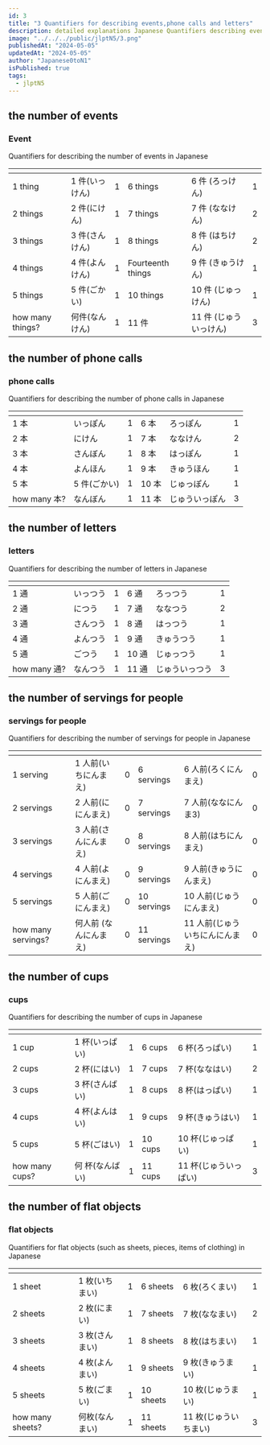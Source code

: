 ```yaml
---
id: 3
title: "3 Quantifiers for describing events,phone calls and letters"
description: detailed explanations Japanese Quantifiers describing events,phone calls and letters,learn how to use 件 本 通 in japanese.JLPTN5 grammar.
image: "../../../public/jlptN5/3.png"
publishedAt: "2024-05-05"
updatedAt: "2024-05-05"
author: "Japanese0toN1"
isPublished: true
tags:
  - jlptN5
---
```


## the number of events

<h3 className="text-center">Event</h3>

Quantifiers for describing the number of events in Japanese

<table className="table-auto text-center xl:text-2xlxl md:text-xl text-base  font-bold w-full brightness-130">
  <thead>
    <tr>
      <th></th>
      <th></th>
      <th></th>
      <th></th>
      <th></th>
      <th></th>
    </tr>
  </thead>
  <tbody className="text-center xl:text-2xl md:text-xl text-base font-bold">
    <tr>
      <td>1 thing</td>
      <td>1 件(いっけん)</td>
      <td>1</td>
      <td>6 things</td>
      <td>6 件 (ろっけん)</td>
      <td>1</td>
    </tr>
    <tr>
      <td>2 things</td>
      <td>2 件(にけん)</td>
      <td>1</td>
      <td>7 things</td>
      <td>7 件 (ななけん)</td>
      <td>2</td>
    </tr>
    <tr>
      <td>3 things</td>
      <td>3 件(さんけん)</td>
      <td>1</td>
      <td>8 things</td>
      <td>8 件 (はちけん)</td>
      <td>2</td>
    </tr>
    <tr>
      <td>4 things</td>
      <td>4 件(よんけん)</td>
      <td>1</td>
      <td>Fourteenth things</td>
      <td>9 件 (きゅうけん)</td>
      <td>1</td>
    </tr>
    <tr>
      <td>5 things</td>
      <td>5 件(ごかい)</td>
      <td>1</td>
      <td>10 things</td>
      <td>10 件 (じゅっけん)</td>
      <td>1</td>
    </tr>
    <tr>
      <td>how many things?</td>
      <td>何件(なんけん)</td>
      <td>1</td>
      <td>11 件</td>
      <td>11 件 (じゅういっけん)</td>
      <td>3</td>
    </tr>
  </tbody>
</table>

## the number of phone calls

<h3 className="text-center">phone calls</h3>

Quantifiers for describing the number of phone calls in Japanese

<table className="table-auto text-center xl:text-2xlxl md:text-xl text-base  font-bold w-full brightness-130">
  <thead>
    <tr>
      <th></th>
      <th></th>
      <th></th>
      <th></th>
      <th></th>
      <th></th>
    </tr>
  </thead>
  <tbody className="text-center xl:text-2xl md:text-xl text-base font-bold">
    <tr>
      <td>1 本</td>
      <td>いっぽん</td>
      <td>1</td>
      <td>6 本</td>
      <td>ろっぽん</td>
      <td>1</td>
    </tr>
    <tr>
      <td>2 本</td>
      <td>にけん</td>
      <td>1</td>
      <td>7 本</td>
      <td>ななけん</td>
      <td>2</td>
    </tr>
    <tr>
      <td>3 本</td>
      <td>さんぼん</td>
      <td>1</td>
      <td>8 本</td>
      <td>はっぽん</td>
      <td>1</td>
    </tr>
    <tr>
      <td>4 本</td>
      <td>よんほん</td>
      <td>1</td>
      <td>9 本</td>
      <td>きゅうほん</td>
      <td>1</td>
    </tr>
    <tr>
      <td>5 本</td>
      <td>5 件(ごかい)</td>
      <td>1</td>
      <td>10 本</td>
      <td>じゅっぽん</td>
      <td>1</td>
    </tr>
    <tr>
      <td>how many 本?</td>
      <td>なんぼん</td>
      <td>1</td>
      <td>11 本</td>
      <td>じゅういっぽん</td>
      <td>3</td>
    </tr>
  </tbody>
</table>

<div className="col-span-7 col-start-4 h-auto w-full">
  <Myadtext />
</div>

## the number of letters

<h3 className="text-center">letters</h3>

Quantifiers for describing the number of letters in Japanese

<table className="table-auto text-center xl:text-2xlxl md:text-xl text-base  font-bold w-full brightness-130">
  <thead>
    <tr>
      <th></th>
      <th></th>
      <th></th>
      <th></th>
      <th></th>
      <th></th>
    </tr>
  </thead>
  <tbody className="text-center xl:text-2xl md:text-xl text-base font-bold">
    <tr>
      <td>1 通</td>
      <td>いっつう</td>
      <td>1</td>
      <td>6 通</td>
      <td>ろっつう</td>
      <td>1</td>
    </tr>
    <tr>
      <td>2 通</td>
      <td>につう</td>
      <td>1</td>
      <td>7 通</td>
      <td>ななつう</td>
      <td>2</td>
    </tr>
    <tr>
      <td>3 通</td>
      <td>さんつう</td>
      <td>1</td>
      <td>8 通</td>
      <td>はっつう</td>
      <td>1</td>
    </tr>
    <tr>
      <td>4 通</td>
      <td>よんつう</td>
      <td>1</td>
      <td>9 通</td>
      <td>きゅうつう</td>
      <td>1</td>
    </tr>
    <tr>
      <td>5 通</td>
      <td>ごつう</td>
      <td>1</td>
      <td>10 通</td>
      <td>じゅっつう</td>
      <td>1</td>
    </tr>
    <tr>
      <td>how many 通?</td>
      <td>なんつう</td>
      <td>1</td>
      <td>11 通</td>
      <td>じゅういっつう</td>
      <td>3</td>
    </tr>
  </tbody>
</table>

## the number of servings for people

<h3 className="text-center">servings for people</h3>

Quantifiers for describing the number of servings for people in Japanese

<table className="table-auto text-center xl:text-2xlxl md:text-xl text-base  font-bold w-full brightness-130">
  <thead>
    <tr>
      <th></th>
      <th></th>
      <th></th>
      <th></th>
      <th></th>
      <th></th>
    </tr>
  </thead>
  <tbody className="text-center xl:text-2xl md:text-xl text-base font-bold">
    <tr>
      <td>1 serving</td>
      <td>1 人前(いちにんまえ)</td>
      <td>0</td>
      <td>6 servings</td>
      <td>6 人前(ろくにんまえ)</td>
      <td>0</td>
    </tr>
   <tr>
      <td>2 servings</td>
      <td>2 人前(ににんまえ)</td>
      <td>0</td>
      <td>7 servings</td>
      <td>7 人前(ななにんま3)</td>
      <td>0</td>
    </tr>
     <tr>
      <td>3 servings</td>
      <td>3 人前(さんにんまえ)</td>
      <td>0</td>
      <td>8 servings</td>
      <td>8 人前(はちにんまえ)</td>
      <td>0</td>
    </tr>
    <tr>
      <td>4 servings</td>
      <td>4 人前(よにんまえ)</td>
      <td>0</td>
      <td>9 servings</td>
      <td>9 人前(きゅうにんまえ)</td>
      <td>0</td>
    </tr>
    <tr>
      <td>5 servings</td>
      <td>5 人前(ごにんまえ)</td>
      <td>0</td>
      <td>10 servings</td>
      <td>10 人前(じゅうにんまえ)</td>
      <td>0</td>
    </tr>
   <tr>
      <td>how many servings?</td>
      <td>何人前 (なんにんまえ)</td>
      <td>0</td>
      <td>11 servings</td>
      <td>11 人前(じゅういちにんにんまえ)</td>
      <td>0</td>
  </tbody>
</table>

<div className="col-span-7 col-start-4 h-auto w-full">
  <MyadUnit />
</div>

## the number of cups

<h3 className="text-center">cups</h3>

Quantifiers for describing the number of cups in Japanese

<table className="table-auto text-center xl:text-2xlxl md:text-xl text-base  font-bold w-full brightness-130">
  <thead>
    <tr>
      <th></th>
      <th></th>
      <th></th>
      <th></th>
      <th></th>
      <th></th>
    </tr>
  </thead>
  <tbody className="text-center xl:text-2xl md:text-xl text-base font-bold">
    <tr>
      <td>1 cup</td>
      <td>1 杯(いっぱい)</td>
      <td>1</td>
      <td>6 cups</td>
      <td>6 杯(ろっぱい)</td>
      <td>1</td>
    </tr>
   <tr>
      <td>2 cups</td>
      <td>2 杯(にはい)</td>
      <td>1</td>
      <td>7 cups</td>
      <td>7 杯(ななはい)</td>
      <td>2</td>
    </tr>
     <tr>
      <td>3 cups</td>
      <td>3 杯(さんばい)</td>
      <td>1</td>
      <td>8 cups</td>
      <td>8 杯(はっぱい)</td>
      <td>1</td>
    </tr>
    <tr>
      <td>4 cups</td>
      <td>4 杯(よんはい)</td>
      <td>1</td>
      <td>9 cups</td>
      <td>9 杯(きゅうはい)</td>
      <td>1</td>
    </tr>
    <tr>
      <td>5 cups</td>
      <td>5 杯(ごはい)</td>
      <td>1</td>
      <td>10 cups</td>
      <td>10 杯(じゅっぱい)</td>
      <td>1</td>
    </tr>
   <tr>
      <td>how many cups?</td>
      <td>何 杯(なんばい)</td>
      <td>1</td>
      <td>11 cups</td>
      <td>11 杯(じゅういっぱい)</td>
      <td>3</td>
  </tbody>
</table>

## the number of flat objects

<h3 className="text-center">flat objects</h3>

Quantifiers for flat objects (such as sheets, pieces, items of clothing) in Japanese

<table className="table-auto text-center xl:text-2xlxl md:text-xl text-base  font-bold w-full brightness-130">
  <thead>
    <tr>
      <th></th>
      <th></th>
      <th></th>
      <th></th>
      <th></th>
      <th></th>
    </tr>
  </thead>
  <tbody className="text-center xl:text-2xl md:text-xl text-base font-bold">
    <tr>
      <td>1 sheet</td>
      <td>1 枚(いちまい)</td>
      <td>1</td>
      <td>6 sheets</td>
      <td>6 枚(ろくまい)</td>
      <td>1</td>
    </tr>
   <tr>
      <td>2 sheets</td>
      <td>2 枚(にまい)</td>
      <td>1</td>
      <td>7 sheets</td>
      <td>7 枚(ななまい)</td>
      <td>2</td>
    </tr>
     <tr>
      <td>3 sheets</td>
      <td>3 枚(さんまい)</td>
      <td>1</td>
      <td>8 sheets</td>
      <td>8 枚(はちまい)</td>
      <td>1</td>
    </tr>
    <tr>
      <td>4 sheets</td>
      <td>4 枚(よんまい)</td>
      <td>1</td>
      <td>9 sheets</td>
      <td>9 枚(きゅうまい)</td>
      <td>1</td>
    </tr>
    <tr>
      <td>5 sheets</td>
      <td>5 枚(ごまい)</td>
      <td>1</td>
      <td>10 sheets</td>
      <td>10 枚(じゅうまい)</td>
      <td>1</td>
    </tr>
   <tr>
      <td>how many sheets?</td>
      <td>何枚(なんまい)</td>
      <td>1</td>
      <td>11 sheets</td>
      <td>11 枚(じゅういちまい)</td>
      <td>3</td>
  </tbody>
</table>
